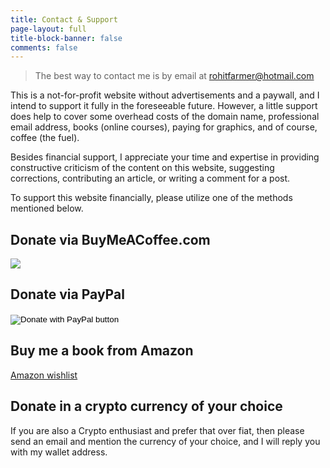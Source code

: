 ```yaml
---
title: Contact & Support
page-layout: full
title-block-banner: false
comments: false
---
```


> The best way to contact me is by email at [rohitfarmer\@hotmail.com](mailto:rohitfarmer@hotmail.com)

This is a not-for-profit website without advertisements and a paywall, and I intend to support it fully in the foreseeable future. However, a little support does help to cover some overhead costs of the domain name, professional email address, books (online courses), paying for graphics, and of course, coffee (the fuel).

Besides financial support, I appreciate your time and expertise in providing constructive criticism of the content on this website, suggesting corrections, contributing an article, or writing a comment for a post.

To support this website financially, please utilize one of the methods mentioned below.

## Donate via BuyMeACoffee.com

```{=html}
<a href="https://www.buymeacoffee.com/rohit.farmer"><img src="https://img.buymeacoffee.com/button-api/?text=Buy me a book&emoji=&slug=rohit.farmer&button_colour=40DCA5&font_colour=ffffff&font_family=Cookie&outline_colour=000000&coffee_colour=FFDD00" /></a>
```
## Donate via PayPal

```{=html}
<form action="https://www.paypal.com/donate" method="post" target="_top">
<input type="hidden" name="business" value="FCUQ992R5UAFS" />
<input type="hidden" name="no_recurring" value="0" />
<input type="hidden" name="item_name" value="to support https://dataalltheway.com/" />
<input type="hidden" name="currency_code" value="USD" />
<input type="image" src="https://www.paypalobjects.com/en_US/i/btn/btn_donate_LG.gif" border="0" name="submit" title="PayPal - The safer, easier way to pay online!" alt="Donate with PayPal button" />
<img alt="" border="0" src="https://www.paypal.com/en_US/i/scr/pixel.gif" width="1" height="1" />
</form>
```
## Buy me a book from Amazon

[Amazon wishlist](https://www.amazon.com/hz/wishlist/ls/DQTHWR0FYX06?ref_=wl_share)

## Donate in a crypto currency of your choice

If you are also a Crypto enthusiast and prefer that over fiat, then please send an email and mention the currency of your choice, and I will reply you with my wallet address.
